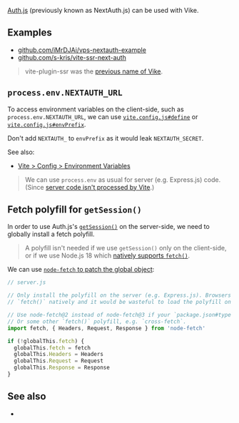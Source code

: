 
[Auth.js](https://authjs.dev/) (previously known as NextAuth.js) can be used with Vike.

<UseBatiHint toolName="Auth.js" />

## Examples

 - [github.com/iMrDJAi/vps-nextauth-example](https://github.com/iMrDJAi/vps-nextauth-example)
 - [github.com/s-kris/vite-ssr-next-auth](https://github.com/s-kris/vite-ssr-next-auth)

> vite-plugin-ssr was the [previous name of Vike](https://vite-plugin-ssr.com/vike).

## `process.env.NEXTAUTH_URL`

To access environment variables on the client-side, such as `process.env.NEXTAUTH_URL`, we can use
[`vite.config.js#define`](https://vitejs.dev/config/#define)
or
[`vite.config.js#envPrefix`](https://vitejs.dev/config/#envprefix).

<Warning>Don't add `NEXTAUTH_` to `envPrefix` as it would leak `NEXTAUTH_SECRET`.</Warning>

See also:
- [Vite > Config > Environment Variables](https://vitejs.dev/config/#environment-variables)

> We can use `process.env` as usual for server (e.g. Express.js) code. (Since [server code isn't processed by Vite](https://github.com/vikejs/vike/issues/562).)


## Fetch polyfill for `getSession()`

In order to use Auth.js's [`getSession()`](https://authjs.dev/reference/utilities/#getsession) on the server-side, we need to globally install a fetch polyfill.

> A polyfill isn't needed if we use `getSession()` only on the client-side, or if we use Node.js 18 which [natively supports `fetch()`](https://nodejs.org/en/blog/announcements/v18-release-announce/#fetch-experimental).

We can use [`node-fetch` to patch the global object](https://github.com/node-fetch/node-fetch#providing-global-access):

```js
// server.js

// Only install the polyfill on the server (e.g. Express.js). Browsers already implement
// `fetch()` natively and it would be wasteful to load the polyfill on the browser-side.

// Use node-fetch@2 instead of node-fetch@3 if your `package.json#type` isn't `"module"`.
// Or some other `fetch()` polyfill, e.g. `cross-fetch`.
import fetch, { Headers, Request, Response } from 'node-fetch'

if (!globalThis.fetch) {
  globalThis.fetch = fetch
  globalThis.Headers = Headers
  globalThis.Request = Request
  globalThis.Response = Response
}
```

## See also

- <Link href="/auth" />
